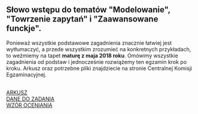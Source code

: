 ## Słowo wstępu do tematów "Modelowanie", "Towrzenie zapytań" i "Zaawansowane funckje".
Ponieważ wszystkie podstawowe zagadnienia znacznie łatwiej jest wytłumaczyć, a przede wszystkim zrozumieć na konkretnych przykładach, to weźmiemy na tapet **maturę z maja 2018 roku**.
Omówimy wszystkie zagadnienia od podstaw i jednocześnie rozwiążemy ten egzamin krok po kroku.
Arkusz oraz potrzebne pliki znajdziecie na stronie Centralnej Komisji Egzaminacyjnej.

<br/>
<a className={`link`} target="_blank" href="https://cke.gov.pl/images/_EGZAMIN_MATURALNY_OD_2015/Arkusze_egzaminacyjne/2018/formula_od_2015/informatyka/MIN-R2_1P-182.pdf">ARKUSZ</a>
<br/>
<a className={`link`} target="_blank" href="http://cke.gov.pl/images/_EGZAMIN_MATURALNY_OD_2015/Arkusze_egzaminacyjne/2018/formula_od_2015/informatyka/Dane_PR2.zip">DANE DO ZADANIA</a>
<br/>
<a className={`link`} target="_blank" href="http://cke.gov.pl/images/_EGZAMIN_MATURALNY_OD_2015/Arkusze_egzaminacyjne/2018/formula_od_2015/Zasady_oceniania/MIN-R2_1P-182_zasady_oceniania.pdf">WZÓR OCENIANIA</a>